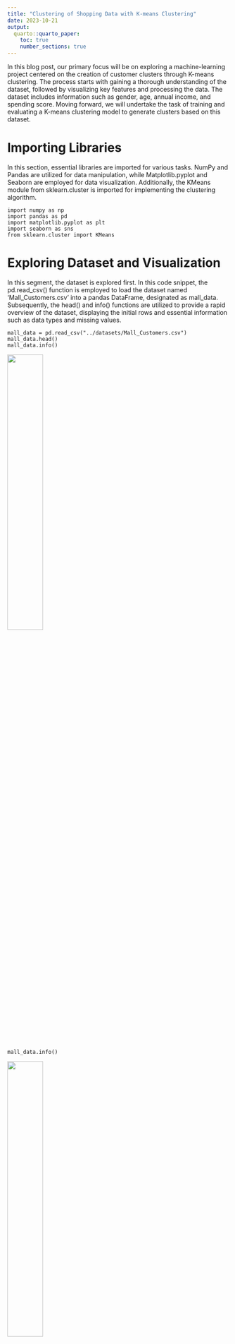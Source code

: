 ---
title: "Clustering of Shopping Data with K-means Clustering"
date: 2023-10-21
output:
  quarto::quarto_paper:
    toc: true
    number_sections: true
---

In this blog post, our primary focus will be on exploring a machine-learning project centered on the creation of customer clusters through K-means clustering. The process starts with gaining a thorough understanding of the dataset, followed by visualizing key features and processing the data. The dataset includes information such as gender, age, annual income, and spending score. Moving forward, we will undertake the task of training and evaluating a K-means clustering model to generate clusters based on this dataset.

# Importing Libraries

In this section, essential libraries are imported for various tasks. NumPy and Pandas are utilized for data manipulation, while Matplotlib.pyplot and Seaborn are employed for data visualization. Additionally, the KMeans module from sklearn.cluster is imported for implementing the clustering algorithm.

```{code}
import numpy as np
import pandas as pd
import matplotlib.pyplot as plt
import seaborn as sns
from sklearn.cluster import KMeans
```

# Exploring Dataset and Visualization

In this segment, the dataset is explored first. In this code snippet, the pd.read_csv() function is employed to load the dataset named 'Mall_Customers.csv' into a pandas DataFrame, designated as mall_data. Subsequently, the head() and info() functions are utilized to provide a rapid overview of the dataset, displaying the initial rows and essential information such as data types and missing values.

```{code}
mall_data = pd.read_csv("../datasets/Mall_Customers.csv")
mall_data.head()
mall_data.info()
```

<img class="img-fluid" src="D:\Project\Final\images\data.png" width= "40%" >


```{code}
mall_data.info()
```


<img class="img-fluid" src="D:\Project\Final\images\data_info.png" width= "40%" >


In this section, the correlation matrix of the dataset is computed using the corr() function, and the results are visualized through a heatmap generated with the Seaborn library.

```{code}
corr = mall_data.corr()
plt.figure(figsize=(8,8))
sns.heatmap(corr,cbar=True,square=True,fmt='.1f',annot=True,cmap='Reds')
```

<img class="img-fluid" src="D:\Project\Final\images\heatmap.png" width= "40%" >


In this segment, multiple plots are generated to visually represent the data distribution and relationships among various features. This includes count plots for 'Gender' and 'Age', as well as a bar plot illustrating the relationship between 'Annual Income' and 'Spending Score'.

```{code}
plt.figure(figsize=(10,10))
sns.countplot(x="Gender", data=mall_data)
```


<img class="img-fluid" src="D:\Project\Final\images\gender1.png" width= "40%" >


```{code}
plt.figure(figsize=(16,10))
sns.countplot(x="Age", data=mall_data)
```


<img class="img-fluid" src="D:\Project\Final\images\age.png" width= "40%" >


```{code}
plt.figure(figsize=(20,8))
sns.barplot(x='Annual Income (k$)',y='Spending Score (1-100)',data=mall_data)
```

<img class="img-fluid" src="D:\Project\Final\images\all.png" width= "40%" >


# Clusters

This section prepares the data for clustering and determines the optimal number of clusters using the Elbow Method. The iloc function is used to select specific columns from the DataFrame to create a new variable X, which will be used for clustering. The code then fits the K-Means algorithm to the data for a range of cluster numbers (from 1 to 10) and calculates the Within-Cluster-Sum-of-Squares (WCSS). Then, a plot is created to visualize the Within-Cluster Sum of Squares (WCSS) against the number of clusters. This plot is instrumental in identifying the 'elbow,' aiding in the determination of the optimal number of clusters for the dataset.

```{code}
X = mall_data.iloc[:,[2,3,4]].values
wcss = []
for i in range(1,11): # It will find wcss value for different number of clusters (for 1 cluster, for 2...until 10 clusters) and put it in our list
    kmeans = KMeans(n_clusters=i, init='k-means++', random_state=50)
    kmeans.fit(X)
    wcss.append(kmeans.inertia_)
sns.set()
plt.plot(range(1,11),wcss)
plt.xlabel("Number of clusters")
plt.ylabel("WCSS value")
plt.show()
```

<img class="img-fluid" src="D:\Project\Final\images\elbow.png" width= "40%" >


In this step, the K-Means algorithm is applied to the data using the optimal number of clusters determined in the previous step. The `fit_predict()` function is employed to calculate cluster centers and predict the cluster index for each sample in the dataset. And then the clusters are visualized. 

```{code}
kmeans = KMeans(n_clusters = 5, init = 'k-means++',random_state = 0)
y = kmeans.fit_predict(X)
fig = plt.figure(figsize = (10,10))
ax = fig.add_subplot(111, projection='3d')
ax.scatter(X[y == 0,0],X[y == 0,1],X[y == 0,2], s = 40 , color = 'red', label = "cluster 1")
ax.scatter(X[y == 1,0],X[y == 1,1],X[y == 1,2], s = 40 , color = 'blue', label = "cluster 2")
ax.scatter(X[y == 2,0],X[y == 2,1],X[y == 2,2], s = 40 , color = 'green', label = "cluster 3")
ax.scatter(X[y == 3,0],X[y == 3,1],X[y == 3,2], s = 40 , color = 'yellow', label = "cluster 4")
ax.scatter(X[y == 4,0],X[y == 4,1],X[y == 4,2], s = 40 , color = 'purple', label = "cluster 5")
ax.set_xlabel('Age of a customer-->')
ax.set_ylabel('Anual Income-->')
ax.set_zlabel('Spending Score-->')
ax.legend()
plt.show()
```


<img class="img-fluid" src="D:\Project\Final\images\cluster.png" width= "40%" >


# Conclusion
As observed, clusters 3 and 5 exhibit higher spending scores.

For Cluster 3, comprising individuals aged less than 30 with very high annual incomes, their elevated spending scores align with expectations. To sustain and enhance this trend, offering these individuals improved incentives and exclusive deals could be an effective strategy.

Cluster 5 consists of individuals aged less than 30 with comparatively lower incomes. Despite their lower financial capacity, this group shows a preference for shopping. To further engage them, enticing offers such as discounts and additional freebies could be implemented to augment their spending within the establishment.